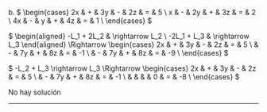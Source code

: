 b. $
\begin{cases}
2x & + & 3y & - & 2z & = & 5 \\
 x & - & 2y & + & 3z & = & 2 \\
4x & - &  y & + & 4z & = & 1 \\
\end{cases}
$

$
\begin{aligned}
-L_1 + 2L_2 & \rightarrow L_2 \\
-2L_1 + L_3 & \rightarrow L_3
\end{aligned}
\Rightarrow
\begin{cases}
2x & + & 3y & - & 2z & = & 5 \\
   & - & 7y & + & 8z & = & -1 \\
   & - & 7y & + & 8z & = & -9 \\
\end{cases}
$

$
-L_2 + L_3 \rightarrow L_3 \Rightarrow
\begin{cases}
2x & + & 3y & - & 2z & = & 5 \\
   & - & 7y & + & 8z & = & -1 \\
   &   &    &   &  0 & = & -8 \\
\end{cases}
$

No hay solución

---
